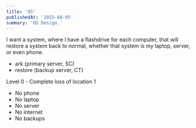 ```yaml
---
title: 'OS'
publishedAt: '2025-08-05'
summary: 'OS Design.'
---
```




I want a system, where I have a flashdrive for each computer, that will restore a system back to normal, whether that system is my laptop, server, or even phone.


- ark     (primary server, SC)
- restore (backup server,  CT)


Level 0   -  Complete loss of location 1
- No phone
- No laptop
- No server
- No internet
- No backups





